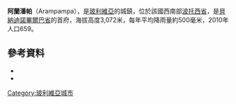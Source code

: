 '''阿蘭潘帕'''（Arampampa），是[[玻利維亞|玻利維亞]]的城鎮，位於該國西南部[[波托西省|波托西省]]，是[[貝納迪諾畢爾巴省|貝納迪諾畢爾巴省]]的首府，海拔高度3,072米，每年平均降雨量約500毫米，2010年人口659。

==參考資料==
* {{Cite web|title=Photo: Arampampa: Historia viva #19|publisher=Cranfield MBA Project in Arampampa|url=http://arampampa.wordpress.com/2010/06/29/cranfield-mba-project-in-arampampa/attachment/19/|archiveurl=https://web.archive.org/web/20110811165252/http://arampampa.wordpress.com/2010/06/29/cranfield-mba-project-in-arampampa/attachment/19/|archivedate=11 August 2011|deadurl=no}}
* {{Cite web|title=Photo: Arampampa: Historia viva #20|publisher=Cranfield MBA Project in Arampampa|url=http://arampampa.wordpress.com/2010/06/29/cranfield-mba-project-in-arampampa/attachment/20/|archiveurl=https://web.archive.org/web/20120320214006/http://arampampa.wordpress.com/2010/06/29/cranfield-mba-project-in-arampampa/attachment/20/|archivedate=20 March 2012|deadurl=no}}

{{coord|17|57|S|66|05|W|display=title|region:BO_type:city_source:GNS-enwiki}}

{{Bolivia-geo-stub}}
[[Category:玻利維亞城市|Category:玻利維亞城市]]